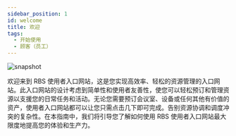 ---
sidebar_position: 1
id: welcome
title: 欢迎
tags:
  - 开始使用
  - 顾客（员工）
---



<BrowserWindow url={url}>

![snapshot](/assets/user/login.png)

</BrowserWindow>

欢迎来到 <span class='site-user'>RBS 使用者入口网站</span>，这是您实现高效率、轻松的资源管理的入口网站。此入口网站的设计考虑到简单性和使用者友善性，使您可以轻松预订和管理资源以支援您的日常任务和活动。无论您需要预订会议室、设备或任何其他有价值的资产，使用者入口网站都可以让您只需点击几下即可完成。告别资源协调和调度冲突的复杂性。在本指南中，我们将引导您了解如何使用 RBS 使用者入口网站最大限度地提高您的体验和生产力。
